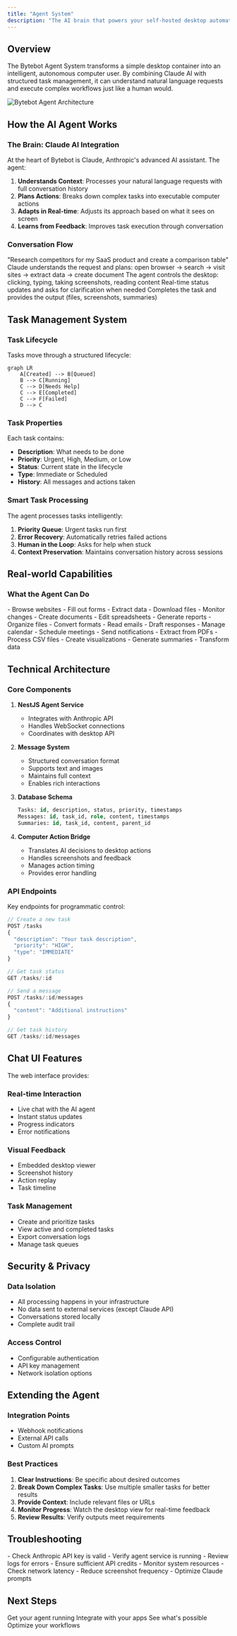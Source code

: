 ```yaml
---
title: "Agent System"
description: "The AI brain that powers your self-hosted desktop automation"
---
```


## Overview

The Bytebot Agent System transforms a simple desktop container into an intelligent, autonomous computer user. By combining Claude AI with structured task management, it can understand natural language requests and execute complex workflows just like a human would.

<img
  src="/images/agent-architecture.png"
  alt="Bytebot Agent Architecture"
  className="w-full max-w-4xl"
/>

## How the AI Agent Works

### The Brain: Claude AI Integration

At the heart of Bytebot is Claude, Anthropic's advanced AI assistant. The agent:

1. **Understands Context**: Processes your natural language requests with full conversation history
2. **Plans Actions**: Breaks down complex tasks into executable computer actions
3. **Adapts in Real-time**: Adjusts its approach based on what it sees on screen
4. **Learns from Feedback**: Improves task execution through conversation

### Conversation Flow

<Steps>
  <Step title="You Describe a Task">
    "Research competitors for my SaaS product and create a comparison table"
  </Step>
  <Step title="AI Plans the Approach">
    Claude understands the request and plans: open browser → search → visit sites → extract data → create document
  </Step>
  <Step title="Executes Actions">
    The agent controls the desktop: clicking, typing, taking screenshots, reading content
  </Step>
  <Step title="Provides Updates">
    Real-time status updates and asks for clarification when needed
  </Step>
  <Step title="Delivers Results">
    Completes the task and provides the output (files, screenshots, summaries)
  </Step>
</Steps>

## Task Management System

### Task Lifecycle

Tasks move through a structured lifecycle:

```mermaid
graph LR
    A[Created] --> B[Queued]
    B --> C[Running]
    C --> D[Needs Help]
    C --> E[Completed]
    C --> F[Failed]
    D --> C
```

### Task Properties

Each task contains:

- **Description**: What needs to be done
- **Priority**: Urgent, High, Medium, or Low
- **Status**: Current state in the lifecycle
- **Type**: Immediate or Scheduled
- **History**: All messages and actions taken

### Smart Task Processing

The agent processes tasks intelligently:

1. **Priority Queue**: Urgent tasks run first
2. **Error Recovery**: Automatically retries failed actions
3. **Human in the Loop**: Asks for help when stuck
4. **Context Preservation**: Maintains conversation history across sessions

## Real-world Capabilities

### What the Agent Can Do

<CardGroup cols={2}>
  <Card title="Web Automation" icon="globe">
    - Browse websites
    - Fill out forms
    - Extract data
    - Download files
    - Monitor changes
  </Card>
  <Card title="Document Work" icon="file">
    - Create documents
    - Edit spreadsheets
    - Generate reports
    - Organize files
    - Convert formats
  </Card>
  <Card title="Email & Communication" icon="envelope">
    - Read emails
    - Draft responses
    - Manage calendar
    - Schedule meetings
    - Send notifications
  </Card>
  <Card title="Data Processing" icon="database">
    - Extract from PDFs
    - Process CSV files
    - Create visualizations
    - Generate summaries
    - Transform data
  </Card>
</CardGroup>

## Technical Architecture

### Core Components

1. **NestJS Agent Service**
   - Integrates with Anthropic API
   - Handles WebSocket connections
   - Coordinates with desktop API

2. **Message System**
   - Structured conversation format
   - Supports text and images
   - Maintains full context
   - Enables rich interactions

3. **Database Schema**
   ```sql
   Tasks: id, description, status, priority, timestamps
   Messages: id, task_id, role, content, timestamps
   Summaries: id, task_id, content, parent_id
   ```

4. **Computer Action Bridge**
   - Translates AI decisions to desktop actions
   - Handles screenshots and feedback
   - Manages action timing
   - Provides error handling

### API Endpoints

Key endpoints for programmatic control:

```typescript
// Create a new task
POST /tasks
{
  "description": "Your task description",
  "priority": "HIGH",
  "type": "IMMEDIATE"
}

// Get task status
GET /tasks/:id

// Send a message
POST /tasks/:id/messages
{
  "content": "Additional instructions"
}

// Get task history
GET /tasks/:id/messages
```

## Chat UI Features

The web interface provides:

### Real-time Interaction
- Live chat with the AI agent
- Instant status updates
- Progress indicators
- Error notifications

### Visual Feedback
- Embedded desktop viewer
- Screenshot history
- Action replay
- Task timeline

### Task Management
- Create and prioritize tasks
- View active and completed tasks
- Export conversation logs
- Manage task queues

## Security & Privacy

### Data Isolation
- All processing happens in your infrastructure
- No data sent to external services (except Claude API)
- Conversations stored locally
- Complete audit trail

### Access Control
- Configurable authentication
- API key management
- Network isolation options

## Extending the Agent

### Integration Points
- Webhook notifications
- External API calls
- Custom AI prompts


### Best Practices

1. **Clear Instructions**: Be specific about desired outcomes
2. **Break Down Complex Tasks**: Use multiple smaller tasks for better results
3. **Provide Context**: Include relevant files or URLs
4. **Monitor Progress**: Watch the desktop view for real-time feedback
5. **Review Results**: Verify outputs meet requirements

## Troubleshooting

<AccordionGroup>
  <Accordion title="Agent not responding">
    - Check Anthropic API key is valid
    - Verify agent service is running
    - Review logs for errors
    - Ensure sufficient API credits
  </Accordion>
  
  <Accordion title="Slow task execution">
    - Monitor system resources
    - Check network latency
    - Reduce screenshot frequency
    - Optimize Claude prompts
  </Accordion>
</AccordionGroup>

## Next Steps

<CardGroup cols={2}>
  <Card title="Quick Start" icon="rocket" href="/quickstart">
    Get your agent running
  </Card>
  <Card title="API Reference" icon="code" href="/api-reference/agent/tasks">
    Integrate with your apps
  </Card>
  <Card title="Use Cases" icon="lightbulb" href="#example-use-cases">
    See what's possible
  </Card>
  <Card title="Best Practices" icon="star" href="#best-practices">
    Optimize your workflows
  </Card>
</CardGroup>